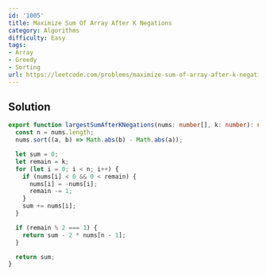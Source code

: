 ```yaml
---
id: '1005'
title: Maximize Sum Of Array After K Negations
category: Algorithms
difficulty: Easy
tags:
- Array
- Greedy
- Sorting
url: https://leetcode.com/problems/maximize-sum-of-array-after-k-negations
---
```


## Solution

```typescript filename="solution.ts" copy
export function largestSumAfterKNegations(nums: number[], k: number): number {
  const n = nums.length;
  nums.sort((a, b) => Math.abs(b) - Math.abs(a));

  let sum = 0;
  let remain = k;
  for (let i = 0; i < n; i++) {
    if (nums[i] < 0 && 0 < remain) {
      nums[i] = -nums[i];
      remain -= 1;
    }
    sum += nums[i];
  }

  if (remain % 2 === 1) {
    return sum - 2 * nums[n - 1];
  }

  return sum;
}
```

